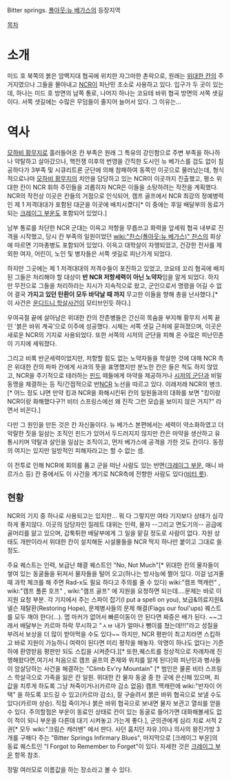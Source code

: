 Bitter springs. [[폴아웃:뉴 베가스]]의 등장지역

[[목차]]

= 소개 =
미드 호 북쪽의 붉은 암벽지대 협곡에 위치한 자그마한 촌락으로, 원래는 [[위대한 칸]]의 주거지였으나 그들을 몰아내고 [[NCR]]이 피난민 초소로 사용하고 있다. 입구가 두 곳이 있는데, 하나는 미드 호 방면의 남쪽 통로, 나머지 하나는 코요테 바위 협곡 방면의 서쪽 샛길이다. 서쪽 샛길에는 수많은 무덤들이 줄지어 늘어서 있다. 그 이유는...

= 역사 =
[[모하비 황무지]]로 흘러들어온 칸 부족은 원래 그 특유의 강인함으로 주변 부족을 하나하나 약탈하고 살아갔으나, 핵전쟁 이후의 번영을 간직한 도시인 뉴 베가스를 겁도 없이 침공하다가 3부족 및 시큐리트론 군단에 의해 참패하여 동쪽인 이곳으로 물러났는데, 형식적으로나마 [[모하비 황무지]]의 치안을 담당하고 있는 NCR이 이곳까지 진출했고, 평소 위대한 칸이 NCR 휘하 주민들을 괴롭히자 NCR은 이들을 소탕하려는 작전을 계획했다. NCR의 작전상 이곳은 칸들의 거점으로 인식되어, 캠프 골프에서 NCR 최강의 정예병력인 제 1 저격대대가 포함된 대군을 이곳에 배치시켰다[* 이 중에는 후일 배달부의 동료가 되는 [[크레이그 부운]]도 포함되어 있었다.] 

남부 통로를 차단한 NCR 군대는 이윽고 저항을 무릅쓰고 화력을 앞세워 협곡 내부로 진격을 시작했고, 당시 칸 부족의 일원이었던 [[wiki:"찬스(폴아웃:뉴 베가스)" 찬스]]의 회상에 따르면 기마총병도 포함되어 있었다. 이윽고 대학살이 자행되었고, 건강한 전사를 제외한 여자, 어린이, 노인 및 병자들은 서쪽 샛길로 피난가게 되었다.

하지만 그곳에는 제 1 저격대대의 저격수들이 포진하고 있었고, 코요테 꼬리 협곡에 배치된 그들은 처리해야 할 대상이 '''반 NCR 저항세력이 아닌 노약자'''임을 알게 되었다. 하지만 무전으로 그들을 처리하라는 지시가 지속적으로 왔고, 군인으로서 명령을 어길 수 없어 결국 '''가지고 있던 탄환이 모두 바닥날 때 까지''' 무고한 이들을 향해 총을 난사했다.[* 이 사건은 [[운디드니 학살사건]]이 모티브인듯 하다.]

우여곡절 끝에 살아남은 위대한 칸의 잔존병들은 간신히 목숨을 부지해 황무지 서쪽 끝인 '붉은 바위 계곡'으로 이주에 성공했다. 시체는 서쪽 샛길 근처에 묻혀졌으며, 이곳은 새로운 NCR의 기지로 사용되었다. 또한 서쪽의 시저의 군단을 피해 온 수많은 피난민촌이 기지에 세워졌다.

그리고 비록 반군세력이었지만, 저항할 힘도 없는 노약자들을 학살한 것에 대해 NCR 측은 위대한 칸의 파파 칸에게 사과의 뜻을 표명했지만 분노한 칸은 들은 척도 하지 않았고, NCR을 주기적으로 테러하는 [[핀드]] 떼들에게 마약을 제공하거나 [[시저의 군단]]과 비밀 동맹을 체결하는 등 직/간접적으로 반[[NCR]] 노선을 따르고 있다. 이래저래 NCR의 병크.[* 어느 정도 냐면 만약 킹과 NCR을 화해시킨뒤 칸의 일원들과의 대화를 보면 "킹이랑 NCR이랑 화해했다구?! 비터 스프링스에선 왜 진작 그런 모습을 보이지 않은 거지?" 라면서 비꼰다.]

다만 그 원인을 만든 것은 칸 자신들이다. 뉴 베가스 본편에서는 세력이 약소화하였고 더 악랄한 짓을 일삼는 조직인 핀드가 있어서 두드러지지 않지만 칸은 마약을 생산하고 유통시키며 약탈과 살인을 일삼는 조직이고, 먼저 베가스에 공격을 가한 것도 칸이다. 동정의 여지는 있지만 일방적인 피해자라고는 할 수 없는 셈.

이 전투로 인해 NCR에 회의를 품고 군을 떠난 사람도 있는 반면([[크레이그 부운]], 매니 바르가스 등) 칸 중에서도 이 사건을 계기로 NCR측에 전향한 사람도 있다([[비터 룻]]).

== 현황 ==
NCR의 기지 중 하나로 사용되고는 있지만... 뭐 다 그렇지만 여타 기지보다 상태가 심각하게 좋지않다. 이곳의 담당자인 질레트 대위는 인력, 물자 --그리고 면도기의-- 공급에 골머리를 앓고 있으며, 갑툭튀한 배달부에게 그 일을 맡길 정도로 사람이 없다. 자원 상태도 개판이라서 위대한 칸이 설치해둔 시설물들을 NCR 딱지 하나만 붙이고 그대로 쓸 정도.

주요 퀘스트는 인력, 보급난 해결 퀘스트인 "No, Not Much"[* 위대한 칸의 물자들이 쌓여 있는 동굴들을 뒤져서 물자들을 털어 오고(하나는 방사능에 쩔어 있다. 이걸 넘겨줄 때 과학 체크를 해 주면 Rad-x도 필요 하다고 주의를 줄 수 있다) wiki:"캠프 맥캐런" , wiki:"캠프 폴론 호프" , wiki:"캠프 골프" 에 지원을 요청하면 되는데....문제는 바로 이 지원 요청 부분. 각 기지에서 주는 스파이 잡기(I put a spell on you), 보급&의료지원&넬슨 재탈환(Restoring Hope), 문제병사들의 문제 해결(Flags our foul'ups) 퀘스트를 모두 깨야 한다(...). 맵 마커가 없어서 빠른이동이 안 된다면 짜증은 배가 된다. ~~그래서 배달부는 카르마 하락 무시하고 "ㅅㅂ 내가 얼마나 뺑이를 쳤는데!!!"라고 성질을 부려서 보상을 더 많이 받아먹을 수도 있다~~ 하지만, NCR 평판이 최고치라면 스킵하고 바로 지원이 가능하니 여력이 된다면 미리 평작을 해놓자. 악명이 하나도 없다는 기준 하에 환영받음 평판만 되도 스킵을 시켜준다.][* 또한,퀘스트를 정상적으로 차례차례 진행해왔다면,여기서 처음으로 캠프 골프의 존재와 위치를 알게 된다]와 피난민과 병사들이 암살당하는 사건을 해결하는 "Climb Ev'ry Mountain" [* 범인은 물론 비터 스프링스 학살극으로 가족을 잃은 칸 일원. 위대한 칸 물자 동굴 중 한 곳에 은신해 있으며, 죄값을 치루게 하도록 그냥 쳐죽이거나(카르마 감소 없음) 캠프 맥캐런에 wiki:"반자이 어택" 을 하도록 꼬드길 수 있고(카르마 감소), 잘 구슬려서 붉은 바위 협곡으로 보낼 수도 있다(카르마 상승). 직접 죽이거나 붉은 바위 협곡으로 보내면 물자 보관고 열쇠를 얻을 수 있다. 주의할점은 부운이 동료인 상태로 칸이 있는 동굴로 들어가면 대화해볼세도 없이 적이 되니 부운을 다른데 대기 시켜놓고 가는게 좋다.], 군의관에게 심리 치료 서적 2권[* 모두 wiki:"크림슨 캐러밴" 에서 판다. 사던 훔치던 자유.]이나 의사의 왕진가방 3개를 구해다 주는 "Bitter Springs Infirmary Blues", 마지막으로 [크레이그 부운]의 동료 퀘스트인 "I Forgot to Remember to Forget"이 있다. 자세한 것은 [[크레이그 부운]] 항목 참조.

정말 여러모로 이름값을 하는 장소라고 볼 수 있다.
